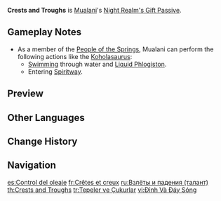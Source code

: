{{Talent Infobox
|image         = Talent Crests and Troughs.png
|character     = Mualani
|type          = Night Realm's Gift Passive
|info          = After her [[Nightsoul point]]s are depleted, Mualani will switch to consuming [[Phlogiston]] to maintain her Nightsoul's Blessing.<br>While in an area with Phlogiston Mechanics within [[Natlan]], she can use Nightsoul Transmission: Mualani. When the active character is currently [[sprinting]], [[swimming]], in a movement mode caused by certain [[Talent]]s, or at a certain height in the air, the following will trigger when switching to Mualani: Mualani will enter the Nightsoul's Blessing state and gain 40 Nightsoul points. Nightsoul Transmission can be triggered once every 10s by your own team.<br><br>Additionally, Mualani's Nightsoul point or Phlogiston consumption while moving on [[water]] and [[Liquid Phlogiston]] during Nightsoul's Blessing is decreased by 75% while in Natlan, and her Nightsoul point consumption is decreased by 35% while doing the same outside Natlan.
|utility1      = Nightsoul Point
|utility2      = Nightsoul Point Consumption Decrease
|utility3      = Phlogiston Consumption Decrease
}}
'''Crests and Troughs''' is [[Mualani]]'s [[Night Realm's Gift Passive]].

==Gameplay Notes==
* As a member of the [[People of the Springs]], Mualani can perform the following actions like the [[Koholasaurus]]:
** [[Swimming]] through water and [[Liquid Phlogiston]].
** Entering [[Spiritway]].

==Preview==
{{Preview
|file1    = Crests and Troughs Nightsoul Points Preview
|caption1 = Nightsoul Points

|file2    = Crests and Troughs Nightsoul Transmission Preview
|caption2 = Nightsoul Transmission
}}

==Other Languages==
{{Other Languages
|en      = Crests and Troughs
|zhs     = 波涛顶底
|zhs_rm  = Bōtāo Dǐngdǐ
|zht     = 波濤頂底
|zht_rm  = Bōtāo Dǐngdǐ
|zh_tl   = 
|ja      = 逆巻く怒濤
|ja_rm   = Sakamaku Dotou
|ja_tl   = 
|ko      = 파도 정상
|ko_tl   = 
|es      = Control del oleaje
|es_tl   = Wave Control
|fr      = Crêtes et creux
|fr_tl   = Crests and Troughs
|ru      = Взлёты и падения
|ru_tl   = Ascents and Falls
|th      = Crests and Troughs
|vi      = Đỉnh Và Đáy Sóng
|vi_tl   = 
|de      = Wellenberge und Wellentäler
|de_tl   = Wave Crests and Wave Troughs
|id      = Crests and Troughs
|pt      = Na Cresta e Fundo das Ondas
|pt_tl   = 
|tr      = Tepeler ve Çukurlar
|tr_tl   = 
|it      = Creste e ventri
|it_tl   = 
}}

==Change History==
{{Change History|5.0}}

==Navigation==
{{Talent Navbox|Mualani}}

[[es:Control del oleaje]]
[[fr:Crêtes et creux]]
[[ru:Взлёты и падения (талант)]]
[[th:Crests and Troughs]]
[[tr:Tepeler ve Çukurlar]]
[[vi:Đỉnh Và Đáy Sóng]]